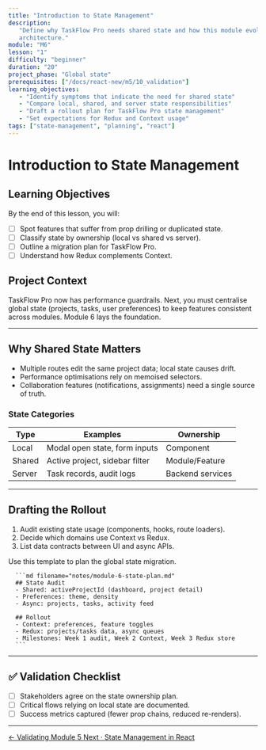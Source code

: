 ```yaml
---
title: "Introduction to State Management"
description:
   "Define why TaskFlow Pro needs shared state and how this module evolves the
   architecture."
module: "M6"
lesson: "1"
difficulty: "beginner"
duration: "20"
project_phase: "Global state"
prerequisites: ["/docs/react-new/m5/10_validation"]
learning_objectives:
   - "Identify symptoms that indicate the need for shared state"
   - "Compare local, shared, and server state responsibilities"
   - "Draft a rollout plan for TaskFlow Pro state management"
   - "Set expectations for Redux and Context usage"
tags: ["state-management", "planning", "react"]
---
```



# Introduction to State Management

## Learning Objectives

By the end of this lesson, you will:

-  [ ] Spot features that suffer from prop drilling or duplicated state.
-  [ ] Classify state by ownership (local vs shared vs server).
-  [ ] Outline a migration plan for TaskFlow Pro.
-  [ ] Understand how Redux complements Context.

## Project Context

TaskFlow Pro now has performance guardrails. Next, you must centralise global
state (projects, tasks, user preferences) to keep features consistent across
modules. Module 6 lays the foundation.

---

## Why Shared State Matters

-  Multiple routes edit the same project data; local state causes drift.
-  Performance optimisations rely on memoised selectors.
-  Collaboration features (notifications, assignments) need a single source of
   truth.

### State Categories

| Type   | Examples                       | Ownership        |
| ------ | ------------------------------ | ---------------- |
| Local  | Modal open state, form inputs  | Component        |
| Shared | Active project, sidebar filter | Module/Feature   |
| Server | Task records, audit logs       | Backend services |

---

## Drafting the Rollout

1. Audit existing state usage (components, hooks, route loaders).
2. Decide which domains use Context vs Redux.
3. List data contracts between UI and async APIs.

<Accordions type='single' className='mt-4'>
   <Accordion title='State Rollout Template'>
      <p>Use this template to plan the global state migration.</p>

      ```md filename="notes/module-6-state-plan.md"
      ## State Audit
      - Shared: activeProjectId (dashboard, project detail)
      - Preferences: theme, density
      - Async: projects, tasks, activity feed

      ## Rollout
      - Context: preferences, feature toggles
      - Redux: projects/tasks data, async queues
      - Milestones: Week 1 audit, Week 2 Context, Week 3 Redux store
      ```

   </Accordion>
</Accordions>

---

## ✅ Validation Checklist

-  [ ] Stakeholders agree on the state ownership plan.
-  [ ] Critical flows relying on local state are documented.
-  [ ] Success metrics captured (fewer prop chains, reduced re-renders).

---

<div className='mt-8 flex justify-between'>
   <a
      href='/docs/react-new/m5/10_validation'
      className='text-sm font-medium text-muted-foreground hover:text-foreground'
   >
      ← Validating Module 5
   </a>
   <a
      href='/docs/react-new/m6/2_state-management-in-react'
      className='text-sm font-medium text-primary hover:text-primary/80'
   >
      Next · State Management in React
   </a>
</div>
